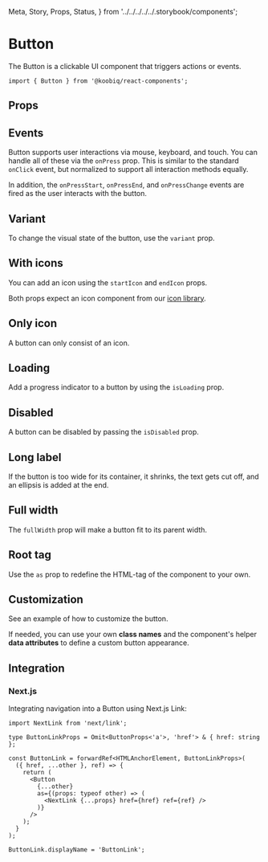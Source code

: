   Meta,
  Story,
  Props,
  Status,
} from '../../../../../.storybook/components';


<Meta of={Stories} />

# Button

<Status variant="experimental" />

The Button is a clickable UI component that triggers actions or events.

```tsx
import { Button } from '@koobiq/react-components';
```

<Story of={Stories.Base} />

## Props

<Props />

## Events

Button supports user interactions via mouse, keyboard, and touch.
You can handle all of these via the `onPress` prop. This is similar to the standard `onClick` event,
but normalized to support all interaction methods equally.

In addition, the `onPressStart`, `onPressEnd`, and `onPressChange` events are fired as the user interacts with the button.

## Variant

To change the visual state of the button, use the `variant` prop.

<Story of={Stories.Variant} />

## With icons

You can add an icon using the `startIcon` and `endIcon` props.

Both props expect an icon component from our [icon library](?path=/docs/icons--docs).

<Story of={Stories.WithIcons} />

## Only icon

A button can only consist of an icon.

<Story of={Stories.OnlyIcon} />

## Loading

Add a progress indicator to a button by using the `isLoading` prop.

<Story of={Stories.Loading} />

## Disabled

A button can be disabled by passing the `isDisabled` prop.

<Story of={Stories.Disabled} />

## Long label

If the button is too wide for its container, it shrinks, the text gets cut off, and an ellipsis is added at the end.

<Story of={Stories.LongLabel} />

## Full width

The `fullWidth` prop will make a button fit to its parent width.

<Story of={Stories.FullWidth} />

## Root tag

Use the `as` prop to redefine the HTML-tag of the component to your own.

<Story of={Stories.RootTag} />

## Customization

See an example of how to customize the button.

If needed, you can use your own **class names** and the component's helper
**data attributes** to define a custom button appearance.

<Story of={Stories.Custom} />

## Integration

### Next.js

Integrating navigation into a Button using Next.js Link:

```tsx
import NextLink from 'next/link';

type ButtonLinkProps = Omit<ButtonProps<'a'>, 'href'> & { href: string };

const ButtonLink = forwardRef<HTMLAnchorElement, ButtonLinkProps>(
  ({ href, ...other }, ref) => {
    return (
      <Button
        {...other}
        as={(props: typeof other) => (
          <NextLink {...props} href={href} ref={ref} />
        )}
      />
    );
  }
);

ButtonLink.displayName = 'ButtonLink';
```
